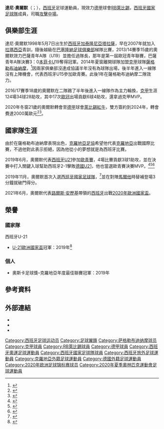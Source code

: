 {{short description|西班牙足球运动员}}
{{noteTA
|G1=Football
|G2=uefa
|G3=西甲
|G4=德甲
|1=zh-hans:达尼;zh-hk:丹尼;zh-tw:達尼;
|2=zh-hans:奥尔莫;zh-hk:奧莫;zh-tw:奧爾默;
}}
{{Infobox football biography
| name = 達尼·奧爾默<br>''Dani Olmo''
| fullname = 達尼爾·奧爾默·卡瓦哈尔<br>''Daniel Olmo Carvajal''
| image = File:Dani Olmo 2022.jpg
| birth_date = {{birth date and age|1998|5|7|df=y}}<ref name="Profile">[https://www.gnkdinamo.hr/hr/Players/Single?Permalink=dani-olmo Dani Olmo | Dinamo Zagreb - GNK Dinamo]</ref>
| birth_place = {{ESP}}[[塔拉薩_(加泰隆尼亞)|塔拉薩]]
| height = 1.79m<ref name="Profile"/>
| position = [[攻擊中場|攻擊中場]]
| currentclub = [[RB萊比錫|RB萊比錫]]
| clubnumber = 25
| youthyears1 = 2006–2007
| youthclubs1 = [[皇家西班牙人體育俱樂部|西班牙人]]
| youthyears2 = 2007–2014
| youthclubs2 = [[巴塞隆納足球俱樂部|巴塞隆納]]
| youthyears3 = 2014–2015
| youthclubs3 = [[札格瑞布迪納摩足球俱樂部|札格瑞布迪納摩]]
| years1 = 2015–2020
| clubs1 = [[札格瑞布迪納摩足球俱樂部|札格瑞布迪納摩]]
| caps1 = 80
| goals1 = 20
| years2 = 2020–
| clubs2 = [[RB萊比錫|RB萊比錫]]
| caps2 = 63
| goals2 = 11
| nationalyears1 = 2014
| nationalteam1 = {{le|西班牙16岁以下国家足球队|Spain national under-16 football team|西班牙U-16}}
| nationalcaps1 = 3
| nationalgoals1 = 0
| nationalyears2 = 2015
| nationalteam2 = {{le|西班牙17岁以下国家足球队|Spain national under-17 football team|西班牙U-17}}
| nationalcaps2 = 9
| nationalgoals2 = 1
| nationalyears3 = 2016
| nationalteam3 = {{le|西班牙18岁以下国家足球队|Spain national under-18 football team|西班牙U-18}}
| nationalcaps3 = 3
| nationalgoals3 = 1
| nationalyears4 = 2018–2019
| nationalteam4 = [[西班牙21歲以下國家足球隊|西班牙U-21]]
| nationalcaps4 = 14
| nationalgoals4 = 6
| nationalyears5 = 2019–
| nationalteam5 = [[西班牙國家足球隊|西班牙]]
| nationalcaps5 = 22
| nationalgoals5 = 4
| medaltemplates = 
| pcupdate = 2022年5月14日
| ntupdate = 2022年6月5日
}}

'''達尼·奧爾默'''（{{lang-ca|Dani Olmo}}；{{Bd|1998年|5月7日||}}），[[西班牙|西班牙]]足球運動員，現效力[[德甲|德甲]]球會[[RB萊比錫|RB萊比錫]]，[[西班牙國家足球隊|西班牙國家足球隊]]成員，司職[[攻擊中場|攻擊中場]]。

==俱樂部生涯==
達尼·奧爾默1998年5月7日出生於[[西班牙|西班牙]][[加泰隆尼亞|加泰隆尼亞]][[塔拉薩_(加泰羅尼亞)|塔拉薩]]，早在2007年就加入[[拉瑪西亞|拉瑪西亞]]青訓，隨後越級在[[巴塞隆納足球俱樂部|巴塞隆納足球俱樂部]]梯隊比賽，2013/14賽季15歲的奧爾默效力巴薩青年A隊（U19）並擔任過隊長，那年是第一屆歐冠青年聯賽，巴薩青年A隊決賽3：0[[本菲卡|本菲卡]]U19奪得冠軍。2014年夏窗離開球隊加盟[[克甲|克甲]]球隊[[薩格勒布迪納摩|薩格勒布迪納摩]]，<ref>{{cite news |title=Dinamo Zagreb Sign Talented Spain & Barcelona Youth Captain |url=https://www.croatiaweek.com/dinamo-zagreb-sign-talented-spain-barcelona-youth-captain/ |access-date=18 November 2019 |publisher=Croatia Week |date=31 July 2014}}</ref>因兩家俱樂部沒達成協議半年沒有為球隊出場，後半年進入一線隊沒有上陣機會，代表西班牙U15參加歐青賽。此後1年在薩格勒布迪納摩二隊效力。

2016/17賽季18歲的奧爾默在二隊踢了半年後進入一線隊作為主力輪換，[[克甲|克甲]]生涯124場34球28助攻，其中17次[[歐冠|歐冠]]出場貢獻6球4助攻，還拿過克甲MVP。

2020年冬窗21歲的奧爾默轉會至[[德甲|德甲]]球會[[萊比錫紅牛|萊比錫紅牛]]，雙方簽約到2024年，轉會費達2000萬歐元<ref>{{cite web |title=Dani Olmo verstärkt RB Leipzig! |url=https://www.dierotenbullen.com/de/aktuelles/neuigkeiten/Saison_2019_20/Neuzugang-Dani-Olmo.html |website=dierotenbullen.com |publisher=RB Leipzig |access-date=25 January 2020 |language=de |date=25 January 2020}}</ref><ref>{{Cite web|url=https://www.bundesliga.com/en/bundesliga/news/dani-olmo-joins-rb-leipzig-from-dinamo-zagreb-spain-midfielder-9509|title=Dani Olmo joins RB Leipzig from Dinamo Zagreb|website=bundesliga.com - the official Bundesliga website|language=en|access-date=2020-01-26}}</ref>。

==國家隊生涯==
由於在薩格勒布迪納摩表現出色，[[克羅地亞足球總會|克羅地亞足協]]希望他代表[[克羅地亞國家足球隊|克羅地亞]]出戰國際比賽，不過他對此表示拒絕，因為他從小的夢想就是為西班牙比賽。

2019年6月，奧爾默代表[[西班牙U21|西班牙U21]]參加[[歐青賽|歐青賽]]，4場比賽貢獻3球1助攻，並在決賽中打入關鍵入球幫助西班牙2-1擊敗[[德國U21|德國U21]]，他也當選歐青賽決賽MVP。<ref>{{cite news|title=OLMO JE GLAVNA FACA: EVO ŠTO NAVIJAČI BARCELONE KAŽU ZA IGRAČA DINAMA!|url=https://nogometne-vijesti.hr/olmo-je-glavna-faca-evo-sto-navijaci-barcelone-kazu-za-igraca-dinama|access-date=1 July 2019|work=nogometne-vijesti.hr|date=1 July 2019|language=hr}}</ref><ref>{{cite news|title=Spain beat Germany for fifth U21 title|url=https://www.uefa.com/under21/news/newsid=2615697.html?iv=true|access-date=1 July 2019|work=[[UEFA|UEFA]]|date=30 June 2019|language=en}}</ref><ref>{{cite news|title=Under-21 EURO: every man of the match|url=https://www.uefa.com/under21/news/newsid=2610494.html?iv=true|access-date=1 July 2019|work=[[UEFA|UEFA]]|date=30 June 2019|language=en}}</ref> 

2019年11月，奧爾默首次入選[[西班牙國家足球隊|西班牙國家足球隊]]，<ref>{{cite news|title=VELIKA VIJEST: DINAMOVAC DOBIO PRIZNANJE KARIJERE! Dani Olmo po prvi je put postao reprezentativac jedne od najmoćnijih nogometnih nacija!|url=https://sportske.jutarnji.hr/nogomet/velika-vijest-dinamovac-dobio-priznanje-karijere-dani-olmo-po-prvi-je-put-postao-reprezentativac-jedne-od-najmocnijih-nogometnih-nacija/9589612|access-date=8 November 2019|work=[[Sportske_novosti|Sportske novosti]]|date=8 November 2019|language=hr}}</ref>並在對陣[[馬爾他國家足球隊|馬爾他]]時替補登場3分鐘就破門得分。

2021年6月，奧爾默代表[[路爾斯·安歷基|路爾斯·安歷基]]帶領的[[西班牙國家足球隊|西班牙]]出戰[[2020年歐洲國家盃|2020年歐洲國家盃]]。

== 榮譽 ==
=== 國家隊 ===	
;{{flagicon|ESP}} 西班牙U-21
* [[U21歐洲國家盃|U-21歐洲國家盃]]冠軍：2019年<ref>{{cite news|last1=Begley|first1=Emlyn|title=Spain U21 2–1 Germany U21|url=http://www.bbc.co.uk/sport/football/48812993|access-date=1 July 2019|work=BBC Sport|date=30 June 2019}}</ref>

=== 個人 ===	
* 奧斯卡足球獎–克羅地亞年度最佳聯賽冠軍：2019年

==參考資料==
{{reflist}}

==外部連結==
* {{UEFA player|250081720}}
* {{Soccerbase|88229}}
* {{Soccerway}}

{{RB莱比锡球员名单}}
{{2020年欧洲足球锦标赛西班牙参赛名单}}
{{2020年奧運會男子足球西班牙參賽名單}}

{{DEFAULTSORT:Olmo, Dani}}
[[Category:西班牙足球运动员|Category:西班牙足球运动员]]
[[Category:足球翼鋒|Category:足球翼鋒]]
[[Category:萨格勒布迪纳摩球员|Category:萨格勒布迪纳摩球员]]
[[Category:克甲球員|Category:克甲球員]]
[[Category:RB萊比錫球員|Category:RB萊比錫球員]]
[[Category:德甲球員|Category:德甲球員]]
[[Category:西班牙奧運足球運動員|Category:西班牙奧運足球運動員]]
[[Category:西班牙國家足球隊球員|Category:西班牙國家足球隊球員]]
[[Category:西班牙旅外足球運動員|Category:西班牙旅外足球運動員]]
[[Category:克羅地亞外籍足球運動員|Category:克羅地亞外籍足球運動員]]
[[Category:德國外籍足球運動員|Category:德國外籍足球運動員]]
[[Category:2020年欧洲足球锦标赛球员|Category:2020年欧洲足球锦标赛球员]]
[[Category:2020年夏季奧林匹克運動會足球運動員|Category:2020年夏季奧林匹克運動會足球運動員]]